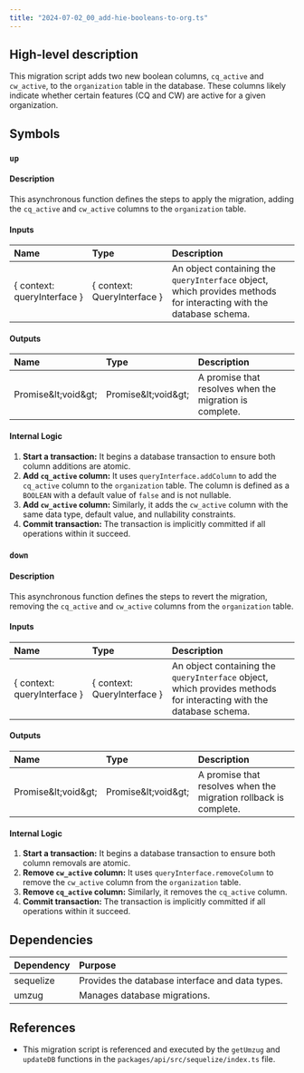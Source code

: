 ```yaml
---
title: "2024-07-02_00_add-hie-booleans-to-org.ts"
---
```


## High-level description
This migration script adds two new boolean columns, `cq_active` and `cw_active`, to the `organization` table in the database. These columns likely indicate whether certain features (CQ and CW) are active for a given organization.

## Symbols

### `up`
#### Description
This asynchronous function defines the steps to apply the migration, adding the `cq_active` and `cw_active` columns to the `organization` table.

#### Inputs
| Name | Type | Description |
|:-----|:-----|:------------|
| { context: queryInterface } | { context: QueryInterface } | An object containing the `queryInterface` object, which provides methods for interacting with the database schema. |

#### Outputs
| Name | Type | Description |
|:-----|:-----|:------------|
| Promise\&lt;void\&gt; | Promise\&lt;void\&gt; | A promise that resolves when the migration is complete. |

#### Internal Logic
1. **Start a transaction:** It begins a database transaction to ensure both column additions are atomic.
2. **Add `cq_active` column:** It uses `queryInterface.addColumn` to add the `cq_active` column to the `organization` table. The column is defined as a `BOOLEAN` with a default value of `false` and is not nullable.
3. **Add `cw_active` column:** Similarly, it adds the `cw_active` column with the same data type, default value, and nullability constraints.
4. **Commit transaction:** The transaction is implicitly committed if all operations within it succeed.

### `down`
#### Description
This asynchronous function defines the steps to revert the migration, removing the `cq_active` and `cw_active` columns from the `organization` table.

#### Inputs
| Name | Type | Description |
|:-----|:-----|:------------|
| { context: queryInterface } | { context: QueryInterface } | An object containing the `queryInterface` object, which provides methods for interacting with the database schema. |

#### Outputs
| Name | Type | Description |
|:-----|:-----|:------------|
| Promise\&lt;void\&gt; | Promise\&lt;void\&gt; | A promise that resolves when the migration rollback is complete. |

#### Internal Logic
1. **Start a transaction:** It begins a database transaction to ensure both column removals are atomic.
2. **Remove `cw_active` column:** It uses `queryInterface.removeColumn` to remove the `cw_active` column from the `organization` table.
3. **Remove `cq_active` column:** Similarly, it removes the `cq_active` column.
4. **Commit transaction:** The transaction is implicitly committed if all operations within it succeed.

## Dependencies
| Dependency | Purpose |
|:-----------|:--------|
| sequelize | Provides the database interface and data types. |
| umzug |  Manages database migrations. |

## References
- This migration script is referenced and executed by the `getUmzug` and `updateDB` functions in the `packages/api/src/sequelize/index.ts` file. 
